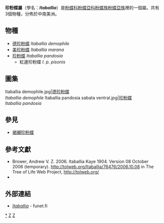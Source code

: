 {{NoteTA|G1=Butterfly}}
{{Automatic Taxobox
| taxon = Itaballia
| authority = Kaye, 1904
| image = Cross-barred White, Tambopata.jpg
| image_caption = [[德珍粉蝶|德珍粉蝶]]<br />''Itaballia demophile''
| type_species = [[珍粉蝶|珍粉蝶]]<br />''Pieris pandosia''
| type_species_authority = Hewitson, 1853
| subdivision_ranks = 物種
| subdivision = 共3種，詳閱正文。
| synonyms =
}}

'''珍粉蝶屬'''（學名：'''''Itaballia'''''）是[[粉蝶科|粉蝶科]][[粉蝶亞科|粉蝶亞科]][[粉蝶族|粉蝶族]][[粉蝶亞族|粉蝶亞族]]裡的一個屬。共有3個物種，分佈於中南美洲。

== 物種 ==
* [[德珍粉蝶|德珍粉蝶]] ''Itaballia demophile''
* [[美珍粉蝶|美珍粉蝶]] ''Itaballia marana''
* [[珍粉蝶|珍粉蝶]] ''Itaballia pandosia''
** 紅邊珍粉蝶 ''I. p. pisonis''

== 圖集 ==
<gallery>
Itaballia demophile.jpg|[[德珍粉蝶|德珍粉蝶]]<br />''Itaballia demophile''
Itaballia pandosia sabata ventral.jpg|[[珍粉蝶|珍粉蝶]]<br />''Itaballia pandosia''
</gallery>

== 參見 ==
* [[褐襯珍粉蝶|褐襯珍粉蝶]]

== 參考文獻 ==
{{reflist}}
{{Commons category| Itaballia}}
* Brower, Andrew V. Z. 2006. Itaballia Kaye 1904. Version 08 October 2006 (temporary). http://tolweb.org/Itaballia/76476/2006.10.08 {{Wayback|url=http://tolweb.org/Itaballia/76476/2006.10.08 |date=20160802084934 }} in The Tree of Life Web Project, http://tolweb.org/ {{Wayback|url=http://tolweb.org/ |date=20110515100516 }}
* {{Cite book | author = 寿建新 周尧 李宇飞 | title = 世界蝴蝶分類名錄 | location = 中國 | publisher = 陝西科學技術出版社 | date = 2006-04-01 | ISBN = 9787536936768 | language= zh-hans }}

== 外部連結 ==
* [http://ftp.funet.fi/pub/sci/bio/life/insecta/lepidoptera/ditrysia/papilionoidea/pieridae/pierinae/itaballia/ ''Itaballia''] - funet.fi

{{粉蝶亞科|state=expanded}}
{{Taxonbar}}
[[Category:珍粉蝶屬|*]]
[[Category:粉蝶亞族|Z]]
[[Category:_1904年描述的分类群|Z]]